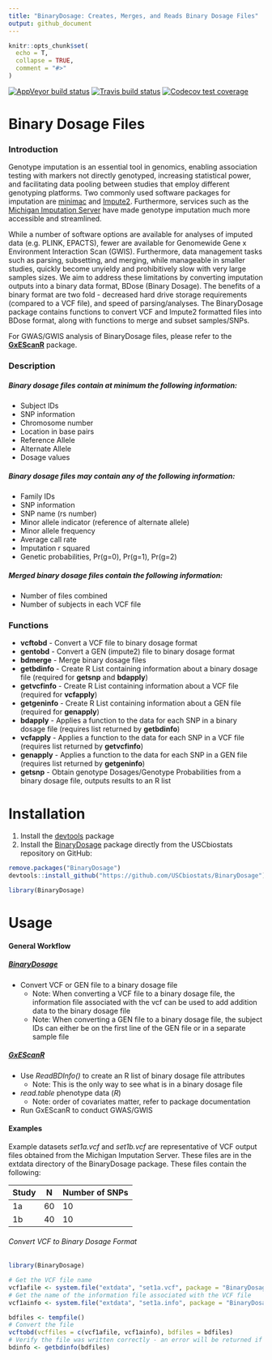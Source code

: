 ```yaml
---
title: "BinaryDosage: Creates, Merges, and Reads Binary Dosage Files"
output: github_document
---
```


```r
knitr::opts_chunk$set(
  echo = T,
  collapse = TRUE,
  comment = "#>"
)
```

<!-- badges: start -->
[![AppVeyor build status](https://ci.appveyor.com/api/projects/status/github/USCbiostats/BinaryDosage?branch=master&svg=true)](https://ci.appveyor.com/project/USCbiostats/BinaryDosage)
[![Travis build status](https://travis-ci.org/USCbiostats/BinaryDosage.svg?branch=master)](https://travis-ci.org/USCbiostats/BinaryDosage)
[![Codecov test coverage](https://codecov.io/gh/USCbiostats/BinaryDosage/branch/master/graph/badge.svg)](https://codecov.io/gh/USCbiostats/BinaryDosage?branch=master)
<!-- badges: end -->

# Binary Dosage Files

### Introduction

Genotype imputation is an essential tool in genomics, enabling association testing with markers not directly genotyped, increasing statistical power, and facilitating data pooling between studies that employ different genotyping platforms. Two commonly used software packages for imputation are [minimac](https://genome.sph.umich.edu/wiki/Minimac) and [Impute2](http://mathgen.stats.ox.ac.uk/impute/impute_v2.html). Furthermore, services such as the [Michigan Imputation Server](https://imputationserver.sph.umich.edu/index.html) have made genotype imputation much more accessible and streamlined.   

While a number of software options are available for analyses of imputed data (e.g. PLINK, EPACTS), fewer are available for Genomewide Gene x Environment Interaction Scan (GWIS). Furthermore, data management tasks such as parsing, subsetting, and merging, while manageable in smaller studies, quickly become unyieldy and prohibitively slow with very large samples sizes. We aim to address these limitations by converting imputation outputs into a binary data format, BDose (Binary Dosage). The benefits of a binary format are two fold - decreased hard drive storage requirements (compared to a VCF file), and speed of parsing/analyses. The BinaryDosage package contains functions to convert VCF and Impute2 formatted files into BDose format, along with functions to merge and subset samples/SNPs. 

For GWAS/GWIS analysis of BinaryDosage files, please refer to the [**GxEScanR**](https://github.com/USCbiostats/GxEScanR) package. 


### Description

##### Binary dosage files contain at minimum the following information:  
-	Subject IDs  
- SNP information  
-	Chromosome number  
-	Location in base pairs  
-	Reference Allele  
-	Alternate Allele  
-	Dosage values  

##### Binary dosage files may contain any of the following information:
-	Family IDs
-	SNP information
-	SNP name (rs number)
-	Minor allele indicator (reference of alternate allele)
-	Minor allele frequency
-	Average call rate
-	Imputation r squared
-	Genetic probabilities, Pr(g=0), Pr(g=1), Pr(g=2)

##### Merged binary dosage files contain the following information:
-	Number of files combined
-	Number of subjects in each VCF file


### Functions
- **vcftobd** - Convert a VCF file to binary dosage format
- **gentobd** - Convert a GEN (impute2) file to binary dosage format
- **bdmerge** - Merge binary dosage files
- **getbdinfo** - Create R List containing information about a binary dosage file (required for **getsnp** and **bdapply**)
- **getvcfinfo** - Create R List containing information about a VCF file (required for **vcfapply**)
- **getgeninfo** - Create R List containing information about a GEN file (required for **genapply**)
- **bdapply** - Applies a function to the data for each SNP in a binary dosage file (requires list returned by **getbdinfo**)
- **vcfapply** - Applies a function to the data for each SNP in a VCF file (requires list returned by **getvcfinfo**)
- **genapply** - Applies a function to the data for each SNP in a GEN file (requires list returned by **getgeninfo**)
- **getsnp** - Obtain genotype Dosages/Genotype Probabilities from a binary dosage file, outputs results to an R list


# Installation

1. Install the [devtools](https://github.com/hadley/devtools) package
2. Install the [BinaryDosage](https://github.com/USCbiostats/BinaryDosage) package directly from the USCbiostats repository on GitHub: 

``` r
remove.packages("BinaryDosage")
devtools::install_github("https://github.com/USCbiostats/BinaryDosage")

library(BinaryDosage)
```

# Usage

#### General Workflow

##### [**BinaryDosage**](https://github.com/USCbiostats/BinaryDosage)
- Convert VCF or GEN file to a binary dosage file
  - Note: When converting a VCF file to a binary dosage file, the information file associated with the vcf can be used to add addition data to the binary dosage file
  - Note: When converting a GEN file to a binary dosage file, the subject IDs can either be on the first line of the GEN file or in a separate sample file

##### [**GxEScanR**](https://github.com/USCbiostats/GxEScanR)
- Use *ReadBDInfo()* to create an R list of binary dosage file attributes
  - Note: This is the only way to see what is in a binary dosage file
- *read.table* phenotype data (*R*)  
  - Note: order of covariates matter, refer to package documentation
- Run GxEScanR to conduct GWAS/GWIS

#### Examples

Example datasets *set1a.vcf* and *set1b.vcf* are representative of VCF output files obtained from the Michigan Imputation Server. These files are in the extdata directory of the BinaryDosage package. These files contain the following:

| Study | N   | Number of SNPs |
|-------|-----|----------------|
| 1a    | 60  | 10             |
| 1b    | 40  | 10             |

###### Convert VCF to Binary Dosage Format

``` r
library(BinaryDosage)

# Get the VCF file name
vcf1afile <- system.file("extdata", "set1a.vcf", package = "BinaryDosage")
# Get the name of the information file associated with the VCF file
vcf1ainfo <- system.file("extdata", "set1a.info", package = "BinaryDosage")

bdfiles <- tempfile()
# Convert the file
vcftobd(vcffiles = c(vcf1afile, vcf1ainfo), bdfiles = bdfiles)
# Verify the file was written correctly - an error will be returned if file wasn't written properly
bdinfo <- getbdinfo(bdfiles)

```
